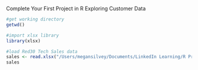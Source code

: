 Complete Your First Project in R
Exploring Customer Data

```r
#get working directory
getwd()
```

```r
#import xlsx library
library(xlsx)
```


```r
#load Red30 Tech Sales data
sales <- read.xlsx("/Users/megansilvey/Documents/LinkedIn Learning/R Project Course/Red30 Tech Sales.xlsx",1)
sales
```

